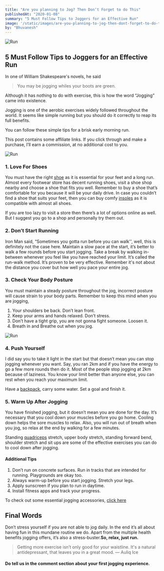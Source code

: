 ```yaml
---
title: "Are you planning to Jog? Then Don’t Forget to do This"
publishedAt: "2020-01-08"
summary: "5 Must Follow Tips to Joggers for an Effective Run"
image: '/static/images/are-you-planning-to-jog-then-dont-forget-to-do-this/run.jpg'
by: "Bhuvanesh"
---
```


![Run](/static/images/are-you-planning-to-jog-then-dont-forget-to-do-this/run.jpg)

## 5 Must Follow Tips to Joggers for an Effective Run

In one of William Shakespeare's novels, he said

> You may be jogging whiles your boots are green.

Although it has nothing to do with exercise, this is how the word “Jogging” came into existence.

Jogging is one of the aerobic exercises widely followed throughout the world. It seems like simple running but you should do it correctly to reap its full benefits.

You can follow these simple tips for a brisk early morning run.

This post contains some affiliate links. If you click through and make a purchase, I’ll earn a commission, at no additional cost to you.

![Run](/static/images/are-you-planning-to-jog-then-dont-forget-to-do-this/jogging.webp)

### 1. Love For Shoes
You must have the right [shoe](https://amzn.to/2LltDgz) as it is essential for your feet and a long run. Almost every footwear store has decent running shoes, visit a shoe shop nearby and choose a shoe that fits you well. Remember to buy a shoe that’s comfortable for you because it will be your daily drive. In case you couldn’t find a shoe that suits your feet, then you can buy comfy [insoles](https://amzn.to/3ogkRyY) as it is compatible with almost all shoes.

If you are too lazy to visit a store then there’s a lot of options online as well. But I suggest you go to a shop and personally try them out.

### 2. Don’t Start Running
Iron Man said, “Sometimes you gotta run before you can walk'', well, this is definitely not the case here. Maintain a slow pace at the start, it’s better to walk a few rounds before you start jogging. Take a break by walking in-between whenever you feel like you have reached your limit. It’s called the run-walk method. It’s proven to be very effective.
Remember it's not about the distance you cover but how well you pace your entire jog.

### 3. Check Your Body Posture
You must maintain a steady posture throughout the jog, incorrect posture will cause strain to your body parts. Remember to keep this mind when you are jogging,
1. Your shoulders be back. Don’t lean front.
2. Keep your arms and hands relaxed. Don’t stress.
3. Don’t have a tight grip, you are not gonna fight someone. Loosen it.
4. Breath in and Breathe out when you jog.

![Run](/static/images/are-you-planning-to-jog-then-dont-forget-to-do-this/run-3767326_960_720.jpg)

### 4. Push Yourself
I did say you to take it light in the start but that doesn’t mean you can stop jogging whenever you want. Say, you ran 2km and if you have the energy to go a few more rounds then do it. Most of the people stop jogging at 2km because of laziness. You know your limit better than anyone else, you can rest when you reach your maximum limit.

Have a [backpack](https://amzn.to/3hMp23c), carry some water. Set a goal and finish it.

### 5. Warm Up After Jogging
You have finished jogging, but it doesn’t mean you are done for the day. It’s necessary that you cool down your muscles before you go home. Cooling down helps the sore muscles to relax. Also, you will run out of breath when you jog, so relax at the end by walking for a few minutes.

Standing [quadriceps](https://www.verywellfit.com/standing-quadriceps-stretch-3120301) stretch, upper body stretch, standing forward bend, shoulder stretch and sit ups are some of the effective exercises you can do to cool down after jogging.

#### Additional Tips
1. Don’t run on concrete surfaces. Run in tracks that are intended for running. Playgrounds are okay too.
2. Always warm-up before you start jogging. Stretch your legs.
3. Apply sunscreen if you plan to run in daytime.
4. Install fitness apps and track your progress.

To check out some essential jogging accessories, [click here](https://amzn.to/3nh3Sv6)

Final Words
-----------
Don’t stress yourself if you are not able to jog daily. In the end it’s all about having fun in this mundane routine we do. Apart from the multiple health benefits jogging offers, it’s also a stress-buster.**So, relax, just run.**

> Getting more exercise isn’t only good for your waistline. It's a natural antidepressant, that leaves you in a great mood.
> ― Auliq Ice


#### Do tell us in the comment section about your first jogging experience.

